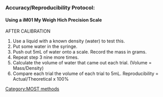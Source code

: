{{MOST}}
===Accuracy/Reproducibility Protocol:===
====Using a iM01 My Weigh Hich Precision Scale====
AFTER CALIBRATION
#Use a liquid with a known density (water) to test this.
#Put some water in the syringe.
#Push out 5mL of water onto a scale. Record the mass in grams.
#Repeat step 3 nine more times.
#Calculate the volume of water that came out each trial. (Volume = Mass/Density)
#Compare each trial the volume of each trial to 5mL. Reproducibility = Actual/Theoretical x 100%
[[Category:MOST methods]]
